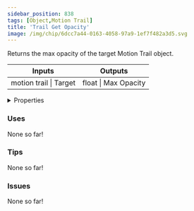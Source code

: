 ```yaml
---
sidebar_position: 838
tags: [Object,Motion Trail]
title: 'Trail Get Opacity'
image: /img/chip/6dcc7a44-0163-4058-97a9-1ef7f482a3d5.svg
---
```


Returns the max opacity of the target Motion Trail object.



<IChip uuid="6dcc7a44-0163-4058-97a9-1ef7f482a3d5"/>

<table><thead><tr><th>Inputs</th><th>Outputs</th></tr></thead><tbody><tr><td>motion trail | Target</td><td>float | Max Opacity</td></tr></tbody></table>

<details>
  <summary>Properties</summary>
  <div>
    <div>
    <table>
      <tbody>
        <tr>
          <td>Is beta required?</td>
          <td>No</td>
        </tr>
        <tr>
          <td>Is chip a trolling risk?</td>
          <td>No</td>
        </tr>
        <tr>
          <td>Is chip a role assignment risk?</td>
          <td>No</td>
        </tr>
        <tr>
          <td>Chip UUID</td>
          <td>6dcc7a44-0163-4058-97a9-1ef7f482a3d5</td>
        </tr>
        <tr>
          <td>Room availability</td>
          <td>Available everywhere</td>
        </tr>
      </tbody>
    </table>
    </div>
  </div>
</details>

### Uses

None so far!

### Tips

None so far!

### Issues

None so far!